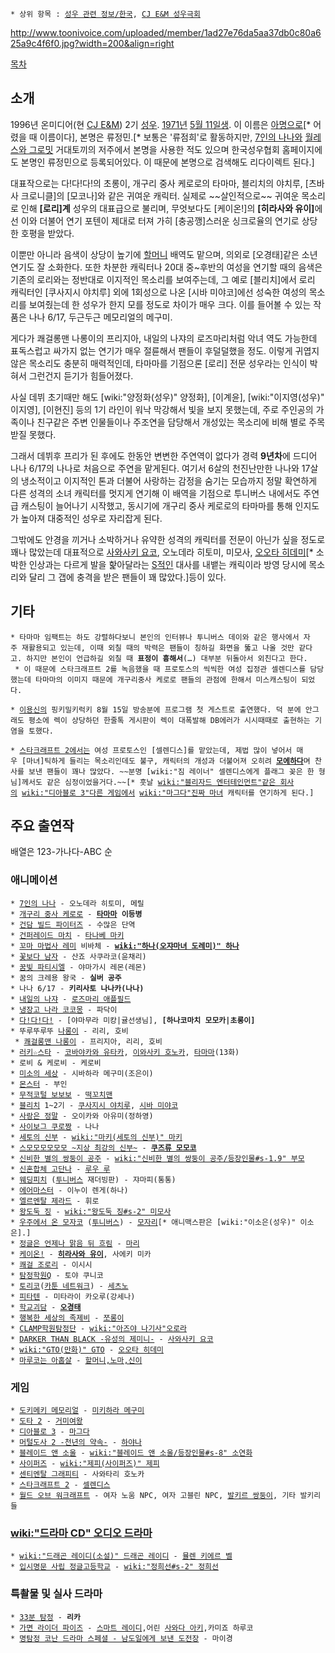  * 상위 항목 : [[성우 관련 정보/한국]], [[CJ E&M 성우극회]]

http://www.toonivoice.com/uploaded/member/1ad27e76da5aa37db0c80a625a9c4f6f0.jpg?width=200&align=right

[[목차]]

== 소개 ==
1996년 온미디어(현 [[CJ E&M]]) 2기 [[성우]]. [[1971년]] [[5월 11일]]생. 이 이름은 [[아명]]으로[* 어렸을 때 이름이다], 본명은 류정민.[* 보통은 '류점희'로 활동하지만, [[7인의 나나]]와 [[월레스와 그로밋]] 거대토끼의 저주에서 본명을 사용한 적도 있으며 한국성우협회 홈페이지에도 본명인 류정민으로 등록되어있다. 이 때문에 본명으로 검색해도 리다이렉트 된다.]

대표작으로는 다!다!다!의 초롱이, 개구리 중사 케로로의 타마마, 블리치의 야치루, [츠바사 크로니클]의 [모코나]와 같은 귀여운 캐릭터. 실제로 ~~살인적으로~~ 귀여운 목소리로 인해 '''[로리]계''' 성우의 대표급으로 불리며, 무엇보다도 [케이온!]의 '''[히라사와 유이]'''에선 이와 더불어 연기 포텐이 제대로 터져 가히 [충공깽]스러운 싱크로율의 연기로 상당한 호평을 받았다.

이뿐만 아니라 음색이 상당이 높기에 [[할머니]] 배역도 맡으며, 의외로 [오경태]같은 소년 연기도 잘 소화한다. 또한 차분한 캐릭터나 20대 중~후반의 여성을 연기할 때의 음색은 기존의 로리와는 정반대로 이지적인 목소리를 보여주는데, 그 예로 [블리치]에서 로리 캐릭터인 [쿠사지시 야치루] 외에 1회성으로 나온 [시바 미야코]에선 성숙한 여성의 목소리를 보여줬는데 한 성우가 한지 모를 정도로 차이가 매우 크다. 이를 들어볼 수 있는 작품은 나나 6/17, 두근두근 메모리얼의 메구미. 

게다가 쾌걸롱맨 나롱이의 프리지아, 내일의 나쟈의 로즈마리처럼 악녀 역도 가능한데 표독스럽고 싸가지 없는 연기가 매우 절륜해서 팬들이 후덜덜했을 정도. 이렇게 귀엽지 않은 목소리도 충분히 매력적인데, 타마마를 기점으론 [로리] 전문 성우라는 인식이 박혀서 그런건지 듣기가 힘들어졌다.

사실 데뷔 초기때만 해도 [wiki:"양정화(성우)" 양정화], [이계윤], [wiki:"이지영(성우)" 이지영], [이현진] 등의 1기 라인이 워낙 막강해서 빛을 보지 못했는데, 주로 주인공의 가족이나 친구같은 주변 인물들이나 주조연을 담당해서 개성있는 목소리에 비해 별로 주목받질 못했다. 

그래서 데뷔후 프리가 된 후에도 한동안 변변한 주연역이 없다가 경력 '''9년차'''에 드디어 나나 6/17의 나나로 처음으로 주연을 맡게된다. 여기서 6살의 천진난만한 나나와 17살의 냉소적이고 이지적인 톤과 더불어 사랑하는 감정을 숨기는 모습까지 정말 확연하게 다른 성격의 소녀 캐릭터를 멋지게 연기해 이 배역을 기점으로 투니버스 내에서도 주연급 캐스팅이 늘어나기 시작했고, 동시기에 개구리 중사 케로로의 타마마를 통해 인지도가 높아져 대중적인 성우로 자리잡게 된다.

그밖에도 안경을 끼거나 소박하거나 유약한 성격의 캐릭터를 전문이 아닌가 싶을 정도로 꽤나 많았는데 대표적으로 [[사와사키 요코]], 오노데라 히토미, 미모사, [[오오타 히데미]][* 소박한 인상과는 다르게 발을 핥아달라는 [[사디즘|S]]적인 대사를 내뱉는 캐릭이라 방영 당시에 목소리와 달리 그 갭에 충격을 받은 팬들이 꽤 많았다.]등이 있다.
== 기타 ==
 * 타마마 임팩트는 하도 강렬하다보니 본인의 인터뷰나 투니버스 데이와 같은 행사에서 자주 재활용되고 있는데, 이때 외칠 때의 박력은 팬들이 칭하길 화면을 뚫고 나올 것만 같다고. 하지만 본인이 언급하길 외칠 때 '''표정이 흉해서'''(…) 대부분 뒤돌아서 외친다고 한다.
  * 이 때문에 스타크래프트 2를 녹음했을 때 프로토스의 씩씩한 여성 집정관 셀렌디스를 담당했는데 타마마의 이미지 때문에 개구리중사 케로로 팬들의 관점에 한해서 미스캐스팅이 되었다. 

 * [[이용신]]의 핑키밀키럭키 8월 15일 방송분에 프로그램 첫 게스트로 출연했다. 덕 분에 안그래도 평소에 렉이 상당하던 한줄톡 게시판이 렉이 대폭발해 DB에러가 시시때때로 출현하는 기염을 토했다.

 * [[스타크래프트 2]]에서는 여성 프로토스인 [셀렌디스]를 맡았는데, 제법 많이 넣어서 매우 [마녀]틱하게 들리는 목소리인데도 불구, 캐릭터의 개성과 더불어져 오히려 '''[[모에]]하다'''며 찬사를 보낸 팬들이 꽤나 많았다. ~~분명 [wiki:"짐 레이너" 셀렌디스에게 플래그 꽂은 한 형님]께서도 같은 심정이었을거다.~~[* 훗날 [[wiki:"블리자드 엔터테인먼트"같은 회사]]의 [[wiki:"디아블로 3"다른 게임]]에서 [[wiki:"마그다"진짜 마녀]] 캐릭터를 연기하게 된다.]

== 주요 출연작 ==
배열은 123-가나다-ABC 순
=== 애니메이션 ===
 * [[7인의 나나]] - 오노데라 히토미, 메릴
 * [[개구리 중사 케로로]] - '''[[타마마]] 이등병'''
 * [[건담 빌드 파이터즈]] - 수많은 단역
 * [[건퍼레이드 마치]] - [[타나베 마키]]
 * [[꼬마 마법사 레미]] 비바체 - '''[[wiki:"하나(오쟈마녀 도레미)" 하나]]'''
 * [[꽃보다 남자]] - 산죠 사쿠라코(윤채리)
 * [[꿈빛 파티시엘]] - 야마가시 레몬(레몬)
 * 꿈의 크레용 왕국 - '''실버 공주'''
 * 나나 6/17 - '''키리사토 나나카(나나)'''
 * [[내일의 나쟈]] - [[로즈마리 애플필드]]
 * [[냉장고 나라 코코몽]] - 파닥이
 * [[다!다!다!]] - [야마무라 미캉|귤선생님], '''[하나코마치 모모카|초롱이]'''
 * 뚜루뚜루뚜 [[나롱이]] - 리리, 호비
  * [[쾌걸롱맨 나롱이]] - 프리지아, 리리, 호비
 * [[러키☆스타]] - [[코바야카와 유타카]], [[이와사키 호노카]], [[타마마]](13화)
 * 로비 & 케로비 - 케로비
 * [[미소의 세상]] - 시바하라 메구미(조은이)
 * [[몬스터(만화)|몬스터]] - 부인
 * [[무적코털 보보보]] - [[떡꼬치맨]]
 * [[블리치]] 1~2기 - [[쿠사지시 야치루]], [[시바 미야코]]
 * [[사랑은 정말]] - 오이카와 아유미(정하영)
 * [[사이보그 쿠로짱]] - 나나
 * [[세토의 신부]] - [[wiki:"마키(세토의 신부)" 마키]]
 * [[스모모모모모모 ~지상 최강의 신부~]] - '''[[쿠즈류 모모코]]'''
 * [[신비한 별의 쌍둥이 공주]] - [[wiki:"신비한 별의 쌍둥이 공주/등장인물#s-1.9" 부모]]
 * [[신혼합체 고단나]] - [[루우 루]]
 * [[웨딩피치]] ([[투니버스]] 재더빙판) - 쟈마피(통통)
 * [[에어마스터]] - 이누이 렌게(하나)
 * [[엘르멘탈 제라드]] - 휘로
 * [[왕도둑 징]] - [[wiki:"왕도둑 징#s-2" 미모사]]
 * [[우주에서 온 모자코]] ([[투니버스]]) - [[모자리]][* 애니맥스판은 [wiki:"이소은(성우)" 이소은].]
 * [[정글은 언제나 맑음 뒤 흐림]] - [[마리(정글은 언제나 맑음 뒤 흐림)|마리]]
 * [[케이온!]] - '''[[히라사와 유이]]''', 사에키 미카
 * [[쾌걸 조로리]] - 이시시
 * [[탐정학원Q]] - 토야 쿠니코
 * [[토리코(만화)|토리코]]([[카툰 네트워크]]) - [[세츠노]]
 * [[피타텐]] - 미타라이 카오루(강세나)
 * [[학교괴담]] - '''[[오경태]]'''
 * [[행복한 세상의 족제비]] - [[쪼롱이]]
 * [[CLAMP학원탐정단]] - [[wiki:"아즈야 나기사"오로라]]
 * [[DARKER THAN BLACK -유성의 제미니-]] - [[사와사키 요코]]
 * [[wiki:"GTO(만화)" GTO]] - [[오오타 히데미]]
 * [[마루코는 아홉살]] - [[할머니,노마,신이]]
 
=== 게임 ===
 * [[도키메키 메모리얼]] - [[미키하라 메구미]]
 * [[도타 2]] - [[거미여왕]]
 * [[디아블로 3]] - [[마그다]]
 * [[머털도사 2 -천년의 약속-]] - [[하야나]]
 * [[블레이드 앤 소울]] - [[wiki:"블레이드 앤 소울/등장인물#s-8" 소연화]]
 * [[사이퍼즈]] - [[wiki:"제피(사이퍼즈)" 제피]]
 * [[센티멘탈 그래피티]] - 사와타리 호노카
 * [[스타크래프트 2]] - [[셀렌디스]]
 * [[월드 오브 워크래프트]] - 여자 노움 NPC, 여자 고블린 NPC, [[발키르 쌍둥이]], 기타 발키리들

=== [[wiki:"드라마 CD" 오디오 드라마]] ===
 * [[wiki:"드래곤 레이디(소설)" 드래곤 레이디]] - [[뮬렌 키에르 벨]]
 * [[입시명문 사립 정글고등학교]] - [[wiki:"정희선#s-2" 정희선]]

=== 특촬물 및 실사 드라마 ===
 * [[33분 탐정]] - '''리카'''
 * [[가면 라이더 파이즈]] - [[스마트 레이디]],어린 [[사와다 아키]],카미죠 하루코
 * [[명탐정 코난|명탐정 코난 드라마 스페셜 - 남도일에게 보낸 도전장]] - 마이경
